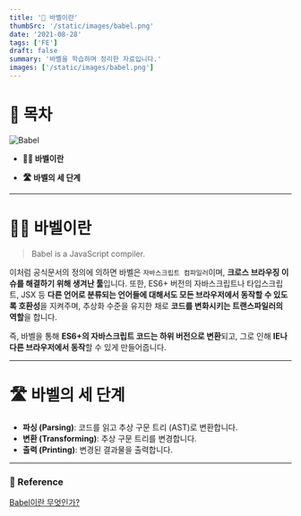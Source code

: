 ```yaml
---
title: '🦾 바벨이란'
thumbSrc: '/static/images/babel.png'
date: '2021-08-28'
tags: ['FE']
draft: false
summary: '바벨을 학습하며 정리한 자료입니다.'
images: ['/static/images/babel.png']
---
```


# 📌 목차

![Babel](/static/images/babel.png)

- **💁🏻 바벨이란**

- **🛣️ 바벨의 세 단계**

---

# 💁🏻 바벨이란

> Babel is a JavaScript compiler.

이처럼 공식문서의 정의에 의하면 바벨은 `자바스크립트 컴파일러`이며, **크로스 브라우징 이슈를 해결하기 위해 생겨난 툴**입니다. 또한, ES6+ 버전의 자바스크립트나 타입스크립트, JSX 등 **다른 언어로 분류되는 언어들에 대해서도 모든 브라우저에서 동작할 수 있도록 호환성**을 지켜주며, 추상화 수준을 유지한 채로 **코드를 변화시키는 트랜스파일러의 역할**을 합니다.

즉, 바벨을 통해 **ES6+의 자바스크립트 코드는 하위 버전으로 변환**되고, 그로 인해 **IE나 다른 브라우저에서 동작**할 수 있게 만들어줍니다.

---

# 🛣️ 바벨의 세 단계

- **파싱 (Parsing)**: 코드를 읽고 추상 구문 트리 (AST)로 변환합니다.
- **변환 (Transforming)**: 추상 구문 트리를 변경합니다.
- **출력 (Printing)**: 변경된 결과물을 출력합니다.

---

### 🔗 Reference

[Babel이란 무엇인가?](https://devowen.com/293)
